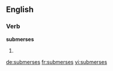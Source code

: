 ==English==

===Verb===
'''submerses'''

# {{en-third-person singular of|submerse}}

[[de:submerses]]
[[fr:submerses]]
[[vi:submerses]]